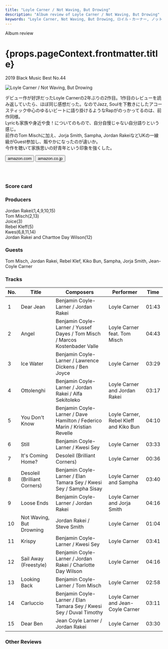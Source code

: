 ```yaml
---
title: "Loyle Carner / Not Waving, But Drowing"
description: "Album review of Loyle Carner / Not Waving, But Drowing"
keywords: "Loyle Carner, Not Waving, But Drowing, ロイル・カーナー, ノット・ウェイビング・バット・ドロウィング"
---
```






<p className="largeP">Album review</p>
<h1 className="h1--no--margin">{props.pageContext.frontmatter.title}</h1>
<p className="largeP">
  <Link to="/best50/2019/">2019 Black Music Best No.44</Link>
</p>

<Row  className="image-card-group">
	<Column colMd={"3"} colLg={"4"} noGutterMdLeft="">
       <ImageCard>

![Loyle Carner / Not Waving, But Drowing](../../images/cd/loylecarner2L.png)

</ImageCard>
	</Column>
	<Column colMd={"4"} colLg={"8"} noGutterMdLeft="">
	<p>
	デビュー作が好評だったLoyle Carnerの2年ぶりの2作目。1作目のレビューを読み返していたら、ほぼ同じ感想だった。なのでJazz, Soulを下敷きにしたアコースティック中心のゆるいビートに語り掛けるようなRapがのっかってるのは、前作同様。
	<br/>Lyricも家族や身近や食！についてのもので、自分自慢じゃない自分語りという感じ。
	<br/>前作のTom Mischに加え、Jorja Smith, Sampha, Jordan RakeiなどUKの一線級がGuest参加し、賑やかになったのが違いか。
	<br/>今作を聴いて家族思いの好青年という印象を強くした。
	</p>
    <div>
	  <Button className="button-right-mergin"  href="https://amzn.to/3dPranZ" kind="primary" size="small" renderIcon={ArrowUpRight24}>
      amazon.com
    </Button>
    <Button className="button-right-mergin"  href="https://amzn.to/2YiNMqw" kind="secondary" size="small" renderIcon={ArrowUpRight24}>
      amazon.co.jp
    </Button>
	</div>
	<a style="display:inline-block;overflow:hidden;background:url(https://linkmaker.itunes.apple.com/ja-jp/lockup.svg?releaseDate=2019-04-19&kind=album&bubble=apple_music&style=mono-black) no-repeat;width:180px;height:45px;" href="https://geo.music.apple.com/jp/album/not-waving-but-drowning/1455373538?mt=1&app=music&ls=1&at=11lcug"></a>
	</Column>
</Row>
<Row >
	<Column colMd={"4"} colLg={"4"} noGutterMdLeft="">
<div>
  <h3>Score card</h3>
	<SliderJS1 value="2" />
  <SliderJS2 value="1" />
	<SliderJS3 value="1" />
  <SliderJS4 value="9" />
</div>
</Column>
<Column colMd={"8"} colLg={"8"} noGutterMdLeft="">
<div>
<h3>Producers</h3>
<p>
	Jordan Rakei(1,4,9,10,15)
	<br/>Tom Misch(2,13)
	<br/>Joice(3)
	<br/>Rebel Kleff(5)
	<br/>Kwes(6,8,11,14)
	<br/>Jordan Rakei and Charttoe Day Wilson(12)
</p>
<h3>Guests</h3>
<p>
	Tom Misch, Jordan Rakei, Rebel Klef, Kiko Bun, Sampha, Jorja Smith, Jean-Coyle Carner
</p>
</div>
</Column>
</Row>

<h3>Tracks</h3>

| No. | Title                        | Composers                                                                   | Performer                              | Time  |
| --- | ---------------------------- | --------------------------------------------------------------------------- | -------------------------------------- | ----- |
| 1   | Dear Jean                    | Benjamin Coyle-Larner / Jordan Rakei                                        | Loyle Carner                           | 01:43 |
| 2   | Angel                        | Benjamin Coyle-Larner / Yussef Dayes / Tom Misch / Marcos Kostenbader Valle | Loyle Carner feat. Tom Misch           | 04:43 |
| 3   | Ice Water                    | Benjamin Coyle-Larner / Lawrence Dickens / Ben Joyce                        | Loyle Carner                           | 03:29 |
| 4   | Ottolenghi                   | Benjamin Coyle-Larner / Jordan Rakei / Alfa Sekitoleko                      | Loyle Carner and Jordan Rakei          | 03:17 |
| 5   | You Don't Know               | Benjamin Coyle-Larner / Dave Hamilton / Federico Marin / Kristian Revelle   | Loyle Carner, Rebel Kleff and Kiko Bun | 04:10 |
| 6   | Still                        | Benjamin Coyle-Larner / Kwesi Sey                                           | Loyle Carner                           | 03:33 |
| 7   | It's Coming Home?            | Desoleil (Brilliant Corners)                                                | Loyle Carner                           | 00:36 |
| 8   | Desoleil (Brilliant Corners) | Benjamin Coyle-Larner / Elan Tamara Sey / Kwesi Sey / Sampha Sisay          | Loyle Carner and Sampha                | 03:40 |
| 9   | Loose Ends                   | Benjamin Coyle-Larner / Jordan Rakei                                        | Loyle Carner and Jorja Smith           | 04:16 |
| 10  | Not Waving, But Drowning     | Jordan Rakei / Steve Smith                                                  | Loyle Carner                           | 01:04 |
| 11  | Krispy                       | Benjamin Coyle-Larner / Kwesi Sey                                           | Loyle Carner                           | 03:41 |
| 12  | Sail Away (Freestyle)        | Benjamin Coyle-Larner / Jordan Rakei / Charlotte Day Wilson                 | Loyle Carner                           | 04:16 |
| 13  | Looking Back                 | Benjamin Coyle-Larner / Tom Misch                                           | Loyle Carner                           | 02:58 |
| 14  | Carluccio                    | Benjamin Coyle-Larner / Elan Tamara Sey / Kwesi Sey / Duval Timothy         | Loyle Carner and Jean-Coyle Carner     | 03:11 |
| 15  | Dear Ben                     | Jean Coyle Larner / Jordan Rakei                                            | Loyle Carner                           | 03:30 |

<h3>Other Reviews</h3>

<Row>
  <Column colMd={3} colLg={3} noGutterMdLeft>
    <Review1 />
  </Column>
</Row>
